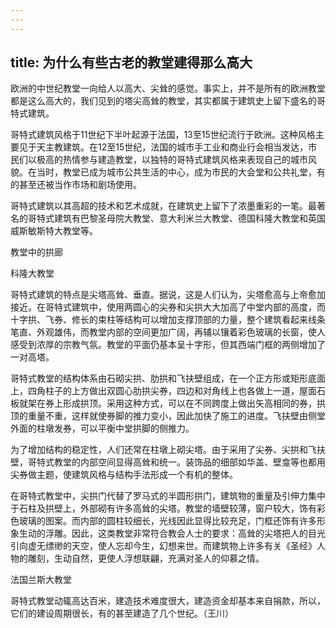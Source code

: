 ```yaml
---
---
---
```

title: 为什么有些古老的教堂建得那么高大
---




欧洲的中世纪教堂一向给人以高大、尖耸的感觉。事实上，并不是所有的欧洲教堂都是这么高大的，我们见到的塔尖高耸的教堂，其实都属于建筑史上留下盛名的哥特式建筑。

哥特式建筑风格于11世纪下半叶起源于法国，13至15世纪流行于欧洲。这种风格主要见于天主教建筑。在12至15世纪，法国的城市手工业和商业行会相当发达，市民们以极高的热情参与建造教堂，以独特的哥特式建筑风格来表现自己的城市风貌。在当时，教堂已成为城市公共生活的中心，成为市民的大会堂和公共礼堂，有的甚至还被当作市场和剧场使用。

哥特式建筑以其高超的技术和艺术成就，在建筑史上留下了浓墨重彩的一笔。最著名的哥特式建筑有巴黎圣母院大教堂、意大利米兰大教堂、德国科隆大教堂和英国威斯敏斯特大教堂等。

教堂中的拱廊



科隆大教堂



哥特式建筑的特点是尖塔高耸、垂直。据说，这是人们认为，尖塔愈高与上帝愈加接近。在哥特式建筑中，使用两圆心的尖券和尖拱大大加高了中堂内部的高度，而十字拱、飞券、修长的束柱等结构可以增加支撑顶部的力量，整个建筑看起来线条笔直、外观雄伟，而教堂内部的空间更加广阔，再辅以镶着彩色玻璃的长窗，使人感受到浓厚的宗教气氛。教堂的平面仍基本呈十字形，但其西端门框的两侧增加了一对高塔。

哥特式教堂的结构体系由石砌尖拱、肋拱和飞扶壁组成，在一个正方形或矩形底面上，四角柱子的上方做出双圆心肋拱尖券，四边和对角线上也各做上一道，屋面石板就架在券上形成拱顶。采用这种方式，可以在不同跨度上做出矢高相同的券，拱顶的重量不重，这样就使券脚的推力变小，因此加快了施工的进度。飞扶壁由侧堂外面的柱墩发券，可以平衡中堂拱脚的侧推力。

为了增加结构的稳定性，人们还常在柱墩上砌尖塔。由于采用了尖券、尖拱和飞扶壁，哥特式教堂的内部空间显得高耸和统一。装饰品的细部如华盖、壁龛等也都用尖券做主题，使建筑风格与结构手法形成一个有机的整体。

在哥特式教堂中，尖拱门代替了罗马式的半圆形拱门，建筑物的重量及引伸力集中于石柱及拱壁上，外部砌有许多高耸的尖塔。教堂的墙壁较薄，窗户较大，饰有彩色玻璃的图案。而内部的圆柱较细长，光线因此显得比较充足，门框还饰有许多形象生动的浮雕。因此，这类教堂非常符合教会人士的要求：高耸的尖塔把人的目光引向虚无缥缈的天空，使人忘却今生，幻想来世。而建筑物上许多有关《圣经》人物的雕刻，生动自然，更使人浮想联翩，充满对圣人的仰慕之情。

法国兰斯大教堂



哥特式教堂动辄高达百米，建造技术难度很大，建造资金却基本来自捐款，所以，它们的建设周期很长，有的甚至建造了几个世纪。（王川）